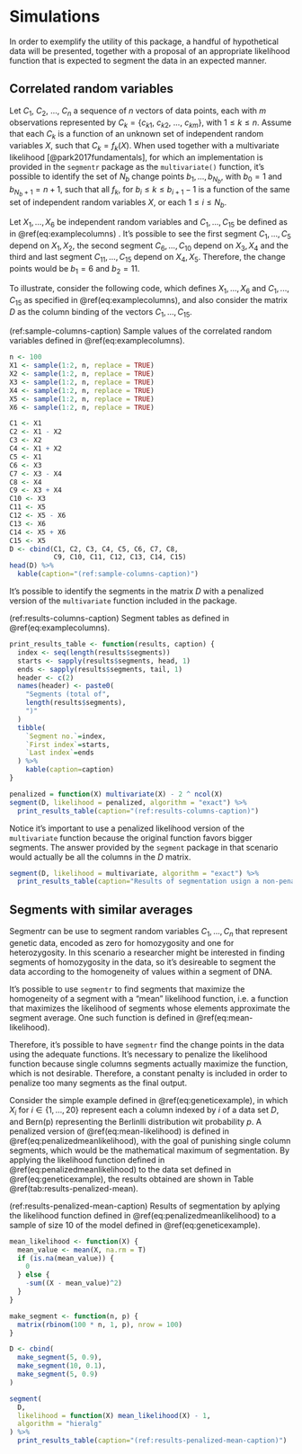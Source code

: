 # Simulations

In order to exemplify the utility of this package, a handful of hypothetical
data will be presented, together with a proposal of an appropriate likelihood
function that is expected to segment the data in an expected manner.

## Correlated random variables

Let $C_1$, $C_2$, ..., $C_n$ a sequence of $n$ vectors of data points, each with $m$
observations represented by $C_k = \{c_{k1},\ c_{k2},\ ...,\ c_{km}\}$, with
$1 \le k \le n$. Assume that each $C_k$ is a function of an unknown set of independent
random variables $X$, such that $C_k = f_k(X)$. When used together with a multivariate
likelihood [@park2017fundamentals], for which an implementation is provided in
the `segmentr` package as the `multivariate()` function, it's possible to identify
the set of $N_b$ change points
$b_1, ..., b_{N_b}$, with $b_0 = 1$ and $b_{N_b + 1} = n + 1$, such that all $f_k$, for
$b_i \le k \le b_{i+1}-1$ is a function of the same set of independent random variables $X$,
or each $1 \le i \le N_b$.

Let $X_1, ..., X_6$ be independent random variables and $C_1, ..., C_{15}$ be
defined as in \@ref(eq:examplecolumns) . It's possible to see the first segment $C_1, ..., C_5$
depend on $X_1, X_2$, the second segment $C_6, ..., C_{10}$ depend on $X_3, X_4$ and the third
and last segment $C_{11}, ..., C_{15}$ depend on $X_4, X_5$. Therefore, the change points would
be $b_1 = 6$ and $b_2 = 11$.

\begin{equation}
\begin{aligned}
C_1 & = X_1 \\
C_2 & = X_1 - X_2 \\
C_3 & = X_2 \\
C_4 & = X_1 + X_2 \\
C_5 & = X_1 \\
C_6 & = X_3 \\
C_7 & = X_3 - X_4 \\
C_8 & = X_4 \\
C_9 & = X_3 + X_4 \\
C_{10} & = X_3 \\
C_{11} & = X_5 \\
C_{12} & = X_5 - X_6 \\
C_{13} & = X_6 \\
C_{14} & = X_5 + X_6 \\
C_{15} & = X_5
\end{aligned}
(\#eq:examplecolumns)
\end{equation}

To illustrate, consider the following code, which defines $X_1, ..., X_6$ and $C_1, ..., C_{15}$ as specified in \@ref(eq:examplecolumns), and also consider the matrix $D$ as the column binding of the vectors $C_1, ..., C_{15}$.

(ref:sample-columns-caption) Sample values of the correlated random variables defined in \@ref(eq:examplecolumns).

```r
n <- 100
X1 <- sample(1:2, n, replace = TRUE)
X2 <- sample(1:2, n, replace = TRUE)
X3 <- sample(1:2, n, replace = TRUE)
X4 <- sample(1:2, n, replace = TRUE)
X5 <- sample(1:2, n, replace = TRUE)
X6 <- sample(1:2, n, replace = TRUE)

C1 <- X1
C2 <- X1 - X2
C3 <- X2
C4 <- X1 + X2
C5 <- X1
C6 <- X3
C7 <- X3 - X4
C8 <- X4
C9 <- X3 + X4
C10 <- X3
C11 <- X5
C12 <- X5 - X6
C13 <- X6
C14 <- X5 + X6
C15 <- X5
D <- cbind(C1, C2, C3, C4, C5, C6, C7, C8,
           C9, C10, C11, C12, C13, C14, C15)
head(D) %>%
  kable(caption="(ref:sample-columns-caption)")
```

It's possible to identify the segments in the matrix $D$ with a penalized version of the
`multivariate` function included in the package.


(ref:results-columns-caption) Segment tables as defined in \@ref(eq:examplecolumns).

```r
print_results_table <- function(results, caption) {
  index <- seq(length(results$segments))
  starts <- sapply(results$segments, head, 1)
  ends <- sapply(results$segments, tail, 1)
  header <- c(2)
  names(header) <- paste0(
    "Segments (total of",
    length(results$segments),
    ")"
  )
  tibble(
    `Segment no.`=index,
    `First index`=starts,
    `Last index`=ends
  ) %>%
    kable(caption=caption)
}

penalized = function(X) multivariate(X) - 2 ^ ncol(X)
segment(D, likelihood = penalized, algorithm = "exact") %>%
  print_results_table(caption="(ref:results-columns-caption)")
```

Notice it's important to use a penalized likelihood version of the `multivariate` function because
the original function favors bigger segments. The answer provided by the `segment` package
in that scenario would actually be all the columns in the $D$ matrix.

```r
segment(D, likelihood = multivariate, algorithm = "exact") %>%
  print_results_table(caption="Results of segmentation usign a non-penalized multivariate likelihood")
```

## Segments with similar averages

Segmentr can be use to segment random variables $C_1, ..., C_n$ that represent
genetic data, encoded as zero for homozygosity and
one for heterozygosity. In this scenario a researcher might be interested in finding
segments of homozygosity in the data, so it's desireable to segment the data
according to the homogeneity of values within a segment of DNA.

It's possible to use `segmentr` to find segments
that maximize the homogeneity of a segment with a "mean" likelihood function, i.e. a
function that maximizes the likelihood of segments whose elements approximate the
segment average. One such function is defined in \@ref(eq:mean-likelihood).

Therefore, it's possible to have `segmentr` find the change points in the data using
the adequate functions. It's necessary to penalize the likelihood function because
single columns segments actually maximize the function, which is not desirable.
Therefore, a constant penalty is included in order to penalize too many segments
as the final output.

Consider the simple example defined in \@ref(eq:geneticexample), in which
$X_i$ for $i \in \{1, \dots, 20\}$ represent each a column indexed by $i$ of a
data set $D$, and $\text{Bern(p)}$ representing the Berlinlli distribution wit
probability $p$. A penalized version of \@ref(eq:mean-likelihood) is defined in
\@ref(eq:penalizedmeanlikelihood), with the goal of punishing single column
segments, which would be the mathematical maximum of segmentation. By applying
the likelihood function defined in \@ref(eq:penalizedmeanlikelihood) to
the data set defined in \@ref(eq:geneticexample), the results obtained are
shown in Table \@ref(tab:results-penalized-mean).

\begin{equation}
L_{\mu}(X)=-\sum_i(x_i-E[X])^2 \;\bigg|\; x_i \in X
(\#eq:mean-likelihood)
\end{equation}

\begin{equation}
P_{L_{\mu}}(X)=L_{\mu}(X)-1
(\#eq:penalizedmeanlikelihood)
\end{equation}

\begin{equation}
\begin{aligned}
X_1 & \sim \text{Bern}(0.9)
X_2 & \sim \text{Bern}(0.9)
X_3 & \sim \text{Bern}(0.9)
X_4 & \sim \text{Bern}(0.9)
X_5 & \sim \text{Bern}(0.9)
X_6 & \sim \text{Bern}(0.1)
X_7 & \sim \text{Bern}(0.1)
X_8 & \sim \text{Bern}(0.1)
X_9 & \sim \text{Bern}(0.1)
X_10 & \sim \text{Bern}(0.1)
X_11 & \sim \text{Bern}(0.1)
X_12 & \sim \text{Bern}(0.1)
X_13 & \sim \text{Bern}(0.1)
X_14 & \sim \text{Bern}(0.1)
X_15 & \sim \text{Bern}(0.1)
X_16 & \sim \text{Bern}(0.9)
X_17 & \sim \text{Bern}(0.9)
X_18 & \sim \text{Bern}(0.9)
X_19 & \sim \text{Bern}(0.9)
X_20 & \sim \text{Bern}(0.9)
\end{aligned}
(\#eq:geneticexample)
\end{equation}

(ref:results-penalized-mean-caption) Results of segmentation by aplying the likelihood function defined in \@ref(eq:penalizedmeanlikelihood) to a sample of size 10 of the model defined in \@ref(eq:geneticexample).

```r
mean_likelihood <- function(X) {
  mean_value <- mean(X, na.rm = T)
  if (is.na(mean_value)) {
    0
  } else {
    -sum((X - mean_value)^2)
  }
}

make_segment <- function(n, p) {
  matrix(rbinom(100 * n, 1, p), nrow = 100)
}

D <- cbind(
  make_segment(5, 0.9),
  make_segment(10, 0.1),
  make_segment(5, 0.9)
)

segment(
  D,
  likelihood = function(X) mean_likelihood(X) - 1,
  algorithm = "hieralg"
) %>%
  print_results_table(caption="(ref:results-penalized-mean-caption)")
```


